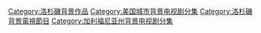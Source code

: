 [[Category:洛杉磯背景作品|Category:洛杉磯背景作品]]
[[Category:美国城市背景电视剧分集|Category:美国城市背景电视剧分集]]
[[Category:洛杉磯背景電視節目|Category:洛杉磯背景電視節目]]
[[Category:加利福尼亚州背景电视剧分集|Category:加利福尼亚州背景电视剧分集]]